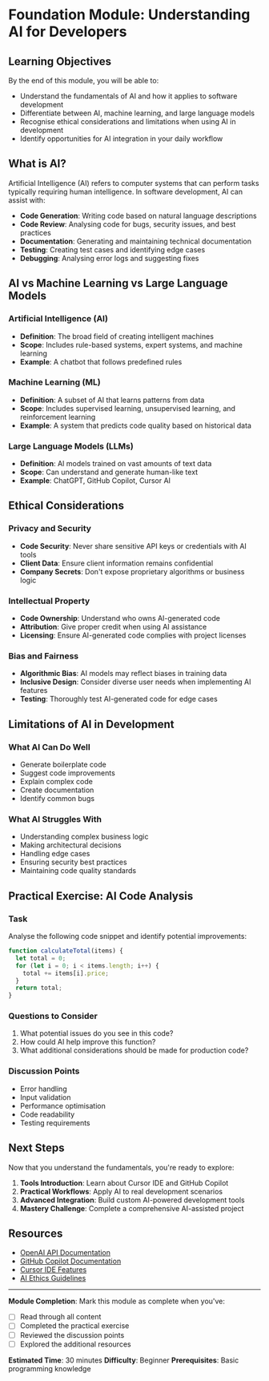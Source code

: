# Foundation Module: Understanding AI for Developers

## Learning Objectives

By the end of this module, you will be able to:

- Understand the fundamentals of AI and how it applies to software development
- Differentiate between AI, machine learning, and large language models
- Recognise ethical considerations and limitations when using AI in development
- Identify opportunities for AI integration in your daily workflow

## What is AI?

Artificial Intelligence (AI) refers to computer systems that can perform tasks typically requiring human intelligence. In software development, AI can assist with:

- **Code Generation**: Writing code based on natural language descriptions
- **Code Review**: Analysing code for bugs, security issues, and best practices
- **Documentation**: Generating and maintaining technical documentation
- **Testing**: Creating test cases and identifying edge cases
- **Debugging**: Analysing error logs and suggesting fixes

## AI vs Machine Learning vs Large Language Models

### Artificial Intelligence (AI)
- **Definition**: The broad field of creating intelligent machines
- **Scope**: Includes rule-based systems, expert systems, and machine learning
- **Example**: A chatbot that follows predefined rules

### Machine Learning (ML)
- **Definition**: A subset of AI that learns patterns from data
- **Scope**: Includes supervised learning, unsupervised learning, and reinforcement learning
- **Example**: A system that predicts code quality based on historical data

### Large Language Models (LLMs)
- **Definition**: AI models trained on vast amounts of text data
- **Scope**: Can understand and generate human-like text
- **Example**: ChatGPT, GitHub Copilot, Cursor AI

## Ethical Considerations

### Privacy and Security
- **Code Security**: Never share sensitive API keys or credentials with AI tools
- **Client Data**: Ensure client information remains confidential
- **Company Secrets**: Don't expose proprietary algorithms or business logic

### Intellectual Property
- **Code Ownership**: Understand who owns AI-generated code
- **Attribution**: Give proper credit when using AI assistance
- **Licensing**: Ensure AI-generated code complies with project licenses

### Bias and Fairness
- **Algorithmic Bias**: AI models may reflect biases in training data
- **Inclusive Design**: Consider diverse user needs when implementing AI features
- **Testing**: Thoroughly test AI-generated code for edge cases

## Limitations of AI in Development

### What AI Can Do Well
- Generate boilerplate code
- Suggest code improvements
- Explain complex code
- Create documentation
- Identify common bugs

### What AI Struggles With
- Understanding complex business logic
- Making architectural decisions
- Handling edge cases
- Ensuring security best practices
- Maintaining code quality standards

## Practical Exercise: AI Code Analysis

### Task
Analyse the following code snippet and identify potential improvements:

```javascript
function calculateTotal(items) {
  let total = 0;
  for (let i = 0; i < items.length; i++) {
    total += items[i].price;
  }
  return total;
}
```

### Questions to Consider
1. What potential issues do you see in this code?
2. How could AI help improve this function?
3. What additional considerations should be made for production code?

### Discussion Points
- Error handling
- Input validation
- Performance optimisation
- Code readability
- Testing requirements

## Next Steps

Now that you understand the fundamentals, you're ready to explore:

1. **Tools Introduction**: Learn about Cursor IDE and GitHub Copilot
2. **Practical Workflows**: Apply AI to real development scenarios
3. **Advanced Integration**: Build custom AI-powered development tools
4. **Mastery Challenge**: Complete a comprehensive AI-assisted project

## Resources

- [OpenAI API Documentation](https://platform.openai.com/docs)
- [GitHub Copilot Documentation](https://docs.github.com/en/copilot)
- [Cursor IDE Features](https://cursor.sh/docs)
- [AI Ethics Guidelines](https://www.partnershiponai.org/)

---

**Module Completion**: Mark this module as complete when you've:
- [ ] Read through all content
- [ ] Completed the practical exercise
- [ ] Reviewed the discussion points
- [ ] Explored the additional resources

**Estimated Time**: 30 minutes
**Difficulty**: Beginner
**Prerequisites**: Basic programming knowledge
